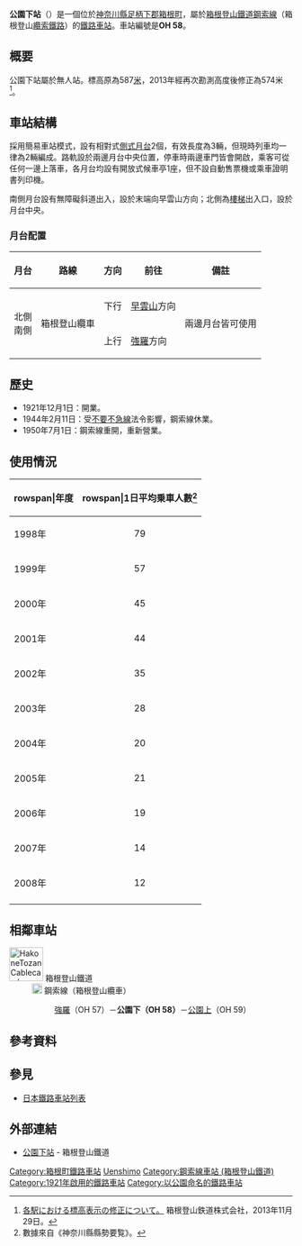 {{NoteTA|1 = zh:公園下站; zh-cn:公园下站; zh-tw:公園下車站; zh-hk:公園下站; }}
{{日本車站資訊
|公司色     = #f04a00
|文字色     =
|站名       = 公園下站
|圖片       = Koen-shimo-sta-ent.JPG
|pxl        =
|圖片說明   = 公園下站其中一邊月台的出入口（2007年）
|日文原名   = 公園下
|平假名     = こうえんしも
|羅馬拼音   = Kōen-Shimo
|電報略號   = 
|所在地     = {{JPN}}[[神奈川縣|神奈川縣]][[足柄下郡|足柄下郡]][[箱根町|箱根町]]
|車站構造   = [[地面車站|地面車站]]
|月台配置   = 2面1線
|啟用年月日 = 1921年12月1日
|廢止年月日 =
|乘客人數 = 5
|上下車人次 = 51
|統計年度 = 2015年<ref name="hakone2016">統計はこね（平成28年版）</ref>
|備註       = 無人站<br>標高：574米
|adjacent = {{Adjacent stations|system=箱根登山鐵道|line=鋼索線|left=強羅|right=公園上|note-left=OH 57<br />0.24km|note-mid={{車站編號r|OH|58|#f04a00|4||#f04a00}}<br />距離[[強羅站|強羅]]0.24km|note-right=OH 59<br />0.24km}}
}}

'''公園下站'''（{{jpn|j=公園下駅|hg=こうえんしもえき|rm=Kōen-shimo eki|f=y}}）是一個位於[[神奈川縣|神奈川縣]][[足柄下郡|足柄下郡]][[箱根町|箱根町]]，屬於[[箱根登山鐵道|箱根登山鐵道]][[鋼索線_(箱根登山鐵道)|鋼索線]]（箱根登山[[纜索鐵路|纜索鐵路]]）的[[鐵路車站|鐵路車站]]。車站編號是'''OH 58'''。
== 概要 ==
公園下站屬於無人站。標高原為587[[公尺|米]]，2013年經再次勘測高度後修正為574米<ref>[http://www.hakone-tozan.co.jp/dat/pdf/%C9%B8%B9%E2%C9%BD%BC%A8%BD%A4%C0%B5%A5%EA%A5%EA%A1%BC%A5%B9%A1%CA20131129%BA%C7%BD%AA%A1%CB.pdf 各駅における標高表示の修正について。] {{Wayback|url=http://www.hakone-tozan.co.jp/dat/pdf/%C9%B8%B9%E2%C9%BD%BC%A8%BD%A4%C0%B5%A5%EA%A5%EA%A1%BC%A5%B9%A1%CA20131129%BA%C7%BD%AA%A1%CB.pdf |date=20171208231527 }}箱根登山鉄道株式会社，2013年11月29日。</ref>。

==車站結構==
採用簡易車站模式，設有相對式[[側式月台|側式月台]]2個，有效長度為3輛，但現時列車均一律為2輛編成。路軌設於兩邊月台中央位置，停車時兩邊車門皆會開啟，乘客可從任何一邊上落車，各月台均設有開放式候車亭1座，但不設自動售票機或乘車證明書列印機。

南側月台設有無障礙斜道出入，設於末端向早雲山方向；北側為[[樓梯|樓梯]]出入口，設於月台中央。
=== 月台配置 ===
{| class="wikitable"
|-
!月台!!路線!!方向!!前往!!備註
|-
! rowspan="2" |北側<br>南側
| rowspan="2" | {{color|#f04a00|■}}箱根登山纜車
| style="text-align:center" | 下行
|[[早雲山站|早雲山]]方向
| rowspan="2" |兩邊月台皆可使用 
|-
| style="text-align:center" | 上行
|[[強羅站|強羅]]方向
|}

==歷史==
*1921年12月1日：開業。
*1944年2月11日：受[[不要不急線|不要不急線]]法令影響，鋼索線休業。
*1950年7月1日：鋼索線重開，重新營業。

== 使用情況 ==
{| class="wikitable"
|-
!rowspan|年度
!rowspan|1日平均乗車人數<ref>數據來自《神奈川縣縣勢要覧》。</ref>
|-
|1998年
|style="text-align:center;"|79
|-
|1999年
|style="text-align:center;"|57
|-
|2000年
|style="text-align:center;"|45
|-
|2001年
|style="text-align:center;"|44
|-
|2002年
|style="text-align:center;"|35
|-
|2003年
|style="text-align:center;"|28
|-
|2004年
|style="text-align:center;"|20
|-
|2005年
|style="text-align:center;"|21
|-
|2006年
|style="text-align:center;"|19
|-
|2007年
|style="text-align:center;"|14
|-
|2008年
|style="text-align:center;"|12
|-
|}
== 相鄰車站 ==
; [[File:HakoneTozanCablecar_logo.svg|60px]] 箱根登山鐵道
:  [[File:Odakyu_Hakone_StaNo.svg|18px]] 鋼索線（箱根登山纜車）
:: [[強羅站|強羅]]（OH 57）－'''公園下（OH 58）'''－[[公園上站|公園上]]（OH 59）
== 參考資料 ==
{{Reflist}}
== 參見 ==
{{commonscat|Kōen-Shimo Station}}
* [[日本鐵路車站列表|日本鐵路車站列表]]
== 外部連結 ==
* [https://www.hakone-tozan.co.jp/station/koen-shimo.php 公園下站] {{Wayback|url=https://www.hakone-tozan.co.jp/station/koen-shimo.php |date=20200922080117 }} - 箱根登山鐵道

{{箱根登山鐵道鋼索線}}

{{DEFAULTSORT:Koen-Shimo}}
[[Category:箱根町鐵路車站|Category:箱根町鐵路車站]]
[[Category:日本鐵路車站_Ko|Uenshimo]]
[[Category:鋼索線車站_(箱根登山鐵道)|Category:鋼索線車站 (箱根登山鐵道)]]
[[Category:1921年啟用的鐵路車站|Category:1921年啟用的鐵路車站]]
[[Category:以公園命名的鐵路車站|Category:以公園命名的鐵路車站]]